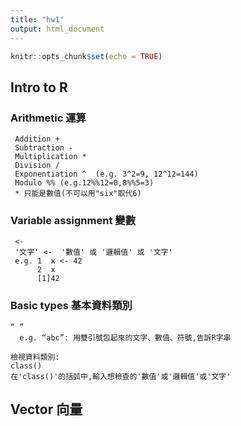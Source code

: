 ```yaml
---
title: "hw1"
output: html_document
---
```


```r
knitr::opts_chunk$set(echo = TRUE)
```

## Intro to R


### Arithmetic 運算
```
 Addition + 
 Subtraction -
 Multiplication *  
 Division / 
 Exponentiation ^  (e.g. 3^2=9, 12^12=144)
 Modulo %% (e.g.12%%12=0,8%%5=3)
 * 只能是數值(不可以用"six"取代6)
```
 
### Variable assignment 變數
```
 <-
 '文字' <-  '數值' 或 '邏輯值' 或 '文字'
 e.g. 1  x <- 42
      2  x
      [1]42
```

### Basic types 基本資料類別
```
“ ”
  e.g. “abc”: 用雙引號包起來的文字、數值、符號,告訴R字串
```
```
檢視資料類別:
class()
在'class()'的括弧中,輸入想檢查的'數值'或'邏輯值'或'文字'
```

## Vector 向量


